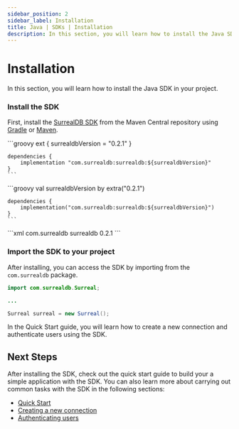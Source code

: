```yaml
---
sidebar_position: 2
sidebar_label: Installation
title: Java | SDKs | Installation
description: In this section, you will learn how to install the Java SDK in your project.
---
```



# Installation

In this section, you will learn how to install the Java SDK in your project.

### Install the SDK

First, install the [SurrealDB SDK](https://mvnrepository.com/artifact/com.surrealdb/surrealdb) from the Maven Central repository using [Gradle](https://gradle.org/) or [Maven](https://maven.apache.org/).

<Tabs groupId="java-build-tool">
  <TabItem value="gradle-groovy" label="Gradle (Groovy)" default>
    ```groovy
    ext {
        surrealdbVersion = "0.2.1"
    }

    dependencies {
        implementation "com.surrealdb:surrealdb:${surrealdbVersion}"
    }
    ```
  </TabItem>

  <TabItem value="gradle-kotlin" label="Gradle (Kotlin)">
    ```groovy
    val surrealdbVersion by extra("0.2.1")

    dependencies {
        implementation("com.surrealdb:surrealdb:${surrealdbVersion}")
    }
    ```
  </TabItem>

  <TabItem value="maven" label="Maven">
    ```xml
    <dependency>
        <groupId>com.surrealdb</groupId>
        <artifactId>surrealdb</artifactId>
        <version>0.2.1</version>
    </dependency>
    ```
  </TabItem>
</Tabs>

<br />

### Import the SDK to your project

After installing, you can access the SDK by importing from the `com.surrealdb` package.

```java
import com.surrealdb.Surreal;

...

Surreal surreal = new Surreal();
```

In the Quick Start guide, you will learn how to create a new connection and authenticate users using the SDK.

## Next Steps

After installing the SDK, check out the quick start guide to build your a simple application with the SDK. You can also learn more about carrying out common tasks with the SDK in the following sections:

- [Quick Start](/docs/sdk/java/start)
- [Creating a new connection](/docs/sdk/java/core/create-a-new-connection)
- [Authenticating users](/docs/sdk/java/core/handling-authentication)
